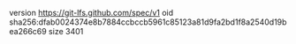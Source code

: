 version https://git-lfs.github.com/spec/v1
oid sha256:dfab0024374e8b7884ccbccb5961c85123a81d9fa2bd1f8a2540d19bea266c69
size 3401
